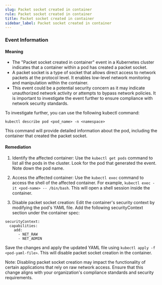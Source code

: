 ```yaml
--- 
slug: Packet socket created in container
rule: Packet socket created in container
title: Packet socket created in container
sidebar_label: Packet socket created in container
---
```

                   
### Event Information

#### Meaning

- The "Packet socket created in container" event in a Kubernetes cluster indicates that a container within a pod has created a packet socket. 
- A packet socket is a type of socket that allows direct access to network packets at the protocol level. It enables low-level network monitoring and manipulation within the container. 
- This event could be a potential security concern as it may indicate unauthorized network activity or attempts to bypass network policies. It is important to investigate the event further to ensure compliance with network security standards.

To investigate further, you can use the following kubectl command:
```
kubectl describe pod <pod_name> -n <namespace>
```
This command will provide detailed information about the pod, including the container that created the packet socket.

#### Remediation

1. Identify the affected container: Use the `kubectl get pods` command to list all the pods in the cluster. Look for the pod that generated the event. Note down the pod name.

2. Access the affected container: Use the `kubectl exec` command to access the shell of the affected container. For example, `kubectl exec -it <pod-name> -- /bin/bash`. This will open a shell session inside the container.

3. Disable packet socket creation: Edit the container's security context by modifying the pod's YAML file. Add the following securityContext section under the container spec:
```
securityContext:
  capabilities:
    add:
      - NET_RAW
      - NET_ADMIN
```
Save the changes and apply the updated YAML file using `kubectl apply -f <pod-yaml-file>`. This will disable packet socket creation in the container.

Note: Disabling packet socket creation may impact the functionality of certain applications that rely on raw network access. Ensure that this change aligns with your organization's compliance standards and security requirements.


 